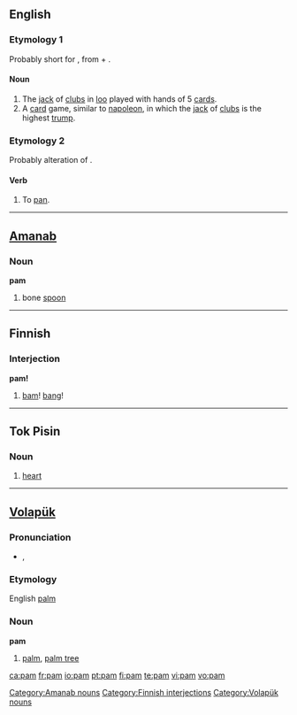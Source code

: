 {{also|Pam|PAM|рат}}
==English==

===Etymology 1===
Probably short for {{etyl|ell}} {{term|Πάμφιλος|tr=Pamphilos|sc=polytonic||beloved of all}}, from {{term|πᾶν|tr=pan|lang=grc|sc=polytonic}} + {{term|φίλος|tr=philos|sc=polytonic||beloved}}.

====Noun====
{{en-noun}}

# The [[jack]] of [[clubs]] in [[loo]] played with hands of 5 [[card]]s.
# A [[card]] game, similar to [[napoleon]], in which the [[jack]] of [[clubs]] is the highest [[trump]].

===Etymology 2===
Probably alteration of {{term|pan}}.

====Verb====
{{en-verb|pams|pamming|pammed}}

# To [[pan]].

----

==[[Amanab]]==

===Noun===
'''pam'''

# bone [[spoon]]

[[Category:Amanab nouns]]

----

==Finnish==

===Interjection===
'''pam!'''

# [[bam]]! [[bang]]!

[[Category:Finnish interjections]]

----

==Tok Pisin==

===Noun===
{{infl|tpi|noun}}

# {{anatomy|lang=tpi}} [[heart]]

----

==[[Volapük]]==
{{vo-noun|pam}}

===Pronunciation===
* {{IPA|/pam/|lang=vo}}, {{SAMPA|/pam/}}

===Etymology===
English [[palm]]

===Noun===
'''pam'''

# [[palm]], [[palm tree]]

[[Category:Volapük nouns]]

[[ca:pam]]
[[fr:pam]]
[[io:pam]]
[[pt:pam]]
[[fi:pam]]
[[te:pam]]
[[vi:pam]]
[[vo:pam]]